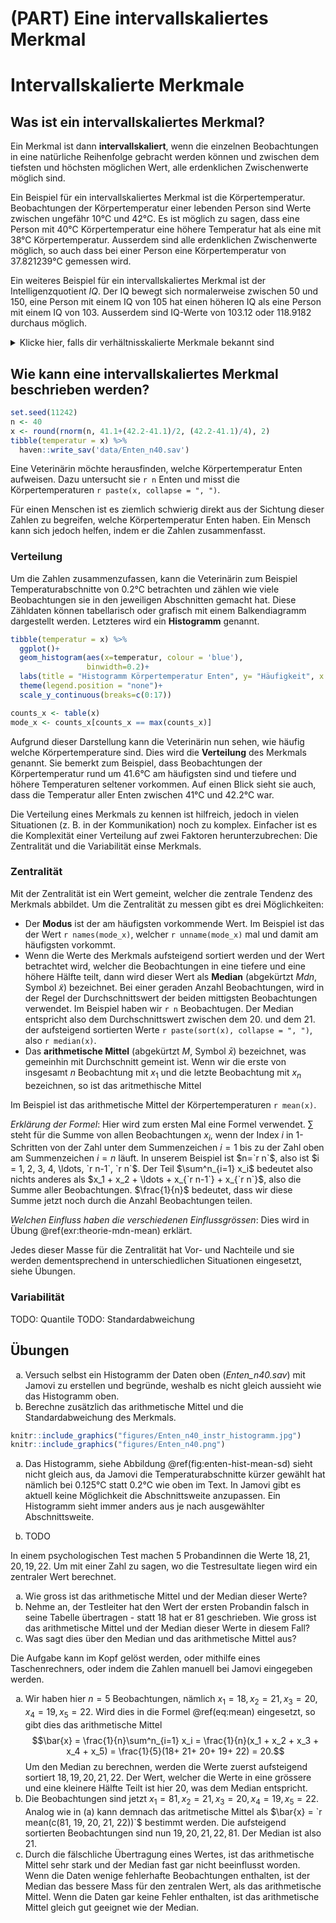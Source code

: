 # (PART) Eine intervallskaliertes Merkmal {-}

# Intervallskalierte Merkmale  {#intervallskalierte-merkmale}

## Was ist ein intervallskaliertes Merkmal? {#intervallskalierte-merkmale-definition}

Ein Merkmal ist dann **intervallskaliert**, wenn die einzelnen Beobachtungen in eine natürliche Reihenfolge gebracht werden können und zwischen dem tiefsten und höchsten möglichen Wert, alle erdenklichen Zwischenwerte möglich sind. 

Ein Beispiel für ein intervallskaliertes Merkmal ist die Körpertemperatur. Beobachtungen der Körpertemperatur einer lebenden Person sind Werte zwischen ungefähr 10°C und 42°C. Es ist möglich zu sagen, dass eine Person mit 40°C Körpertemperatur eine höhere Temperatur hat als eine mit 38°C Körpertemperatur. Ausserdem sind alle erdenklichen Zwischenwerte möglich, so auch dass bei einer Person eine Körpertemperatur von 37.821239°C gemessen wird. 

Ein weiteres Beispiel für ein intervallskaliertes Merkmal ist der Intelligenzquotient _IQ_. Der IQ bewegt sich normalerweise zwischen 50 und 150, eine Person mit einem IQ von 105 hat einen höheren IQ als eine Person mit einem IQ von 103. Ausserdem sind IQ-Werte von 103.12 oder 118.9182 durchaus möglich.

<details>
  <summary>Klicke hier, falls dir verhältnisskalierte Merkmale bekannt sind</summary>
    Die folgende Diskussion ist auch auf verhältnisskalierte Merkmale anwendbar. Letztere sind intervallskalierte Merkmale, welche einen absoluten Nullpunkt aufweisen.
</details> 


## Wie kann eine intervallskaliertes Merkmal beschrieben werden? {#intervallskalierte-merkmale-beschreibung}

```r
set.seed(11242)
n <- 40
x <- round(rnorm(n, 41.1+(42.2-41.1)/2, (42.2-41.1)/4), 2)
tibble(temperatur = x) %>% 
  haven::write_sav('data/Enten_n40.sav')
```

Eine Veterinärin möchte herausfinden, welche Körpertemperatur Enten aufweisen. Dazu untersucht sie `r n` Enten und misst die Körpertemperaturen `r paste(x, collapse = ", ")`.

Für einen Menschen ist es ziemlich schwierig direkt aus der Sichtung dieser Zahlen zu begreifen, welche Körpertemperatur Enten haben. Ein Mensch kann sich jedoch helfen, indem er die Zahlen zusammenfasst.

### Verteilung {#verteilung}

Um die Zahlen zusammenzufassen, kann die Veterinärin zum Beispiel Temperaturabschnitte von $0.2$°C betrachten und zählen wie viele Beobachtungen sie in den jeweiligen Abschnitten gemacht hat. Diese Zähldaten können tabellarisch oder grafisch mit einem Balkendiagramm dargestellt werden. Letzteres wird ein __Histogramm__ genannt.

```r
tibble(temperatur = x) %>% 
  ggplot()+
  geom_histogram(aes(x=temperatur, colour = 'blue'),
                 binwidth=0.2)+
  labs(title = "Histogramm Körpertemperatur Enten", y= "Häufigkeit", x = "Temperatur")+
  theme(legend.position = "none")+
  scale_y_continuous(breaks=c(0:17))

counts_x <- table(x)
mode_x <- counts_x[counts_x == max(counts_x)]
```

Aufgrund dieser Darstellung kann die Veterinärin nun sehen, wie häufig welche Körpertemperature sind. Dies wird die __Verteilung__ des Merkmals genannt. Sie bemerkt zum Beispiel, dass Beobachtungen der Körpertemperatur rund um 41.6°C am häufigsten sind und tiefere und höhere Temperaturen seltener vorkommen. Auf einen Blick sieht sie auch, dass die Temperatur aller Enten zwischen 41°C und 42.2°C war.

Die Verteilung eines Merkmals zu kennen ist hilfreich, jedoch in vielen Situationen (z. B. in der Kommunikation) noch zu komplex. Einfacher ist es die Komplexität einer Verteilung auf zwei Faktoren herunterzubrechen: Die Zentralität und die Variabilität einse Merkmals. 

### Zentralität {#zentralitaet}

Mit der Zentralität ist ein Wert gemeint, welcher die zentrale Tendenz des Merkmals abbildet. Um die Zentralität zu messen gibt es drei Möglichkeiten:

- Der __Modus__ ist der am häufigsten vorkommende Wert. Im Beispiel ist das der Wert `r names(mode_x)`, welcher `r unname(mode_x)` mal und damit am häufigsten vorkommt.
- Wenn die Werte des Merkmals aufsteigend sortiert werden und der Wert betrachtet wird, welcher die Beobachtungen in eine tiefere und eine höhere Hälfte teilt, dann wird dieser Wert als __Median__ (abgekürtzt _Mdn_, Symbol $\tilde{x}$) bezeichnet. Bei einer geraden Anzahl Beobachtungen, wird in der Regel der Durchschnittswert der beiden mittigsten Beobachtungen verwendet. Im Beispiel haben wir `r n` Beobachtugen. Der Median entspricht also dem Durchschnittswert zwischen dem 20. und dem 21. der aufsteigend sortierten Werte `r paste(sort(x), collapse = ", ")`, also `r median(x)`.
- Das __arithmetische Mittel__ (abgekürtzt _M_, Symbol $\bar{x}$) bezeichnet, was gemeinhin mit Durchschnitt gemeint ist. Wenn wir die erste von insgesamt $n$ Beobachtung mit $x_1$ und die letzte Beobachtung mit $x_n$ bezeichnen, so ist das aritmethische Mittel

\begin{equation}
\bar{x} = \frac{1}{n}\sum^n_{i=1} x_i
(\#eq:mean)
\end{equation}

Im Beispiel ist das arithmetische Mittel der Körpertemperaturen `r mean(x)`. 

:::: {.caution  data-latex=""}

::: {.remark}

_Erklärung der Formel_: Hier wird zum ersten Mal eine Formel verwendet. $\sum$ steht für die Summe von allen Beobachtungen $x_i$, wenn der Index $i$ in $1$-Schritten von der Zahl unter dem Summenzeichen $i=1$ bis zu der Zahl oben am Summenzeichen $i=n$ läuft. In unserem Beispiel ist $n=`r n`$, also ist $i = 1, 2, 3, 4, \ldots, `r n-1`, `r n`$. Der Teil $\sum^n_{i=1} x_i$ bedeutet also nichts anderes als $x_1 + x_2 + \ldots + x_{`r n-1`} + x_{`r n`}$, also die Summe aller Beobachtungen. $\frac{1}{n}$ bedeutet, dass wir diese Summe jetzt noch durch die Anzahl Beobachtungen teilen. 

_Welchen Einfluss haben die verschiedenen Einflussgrössen_: Dies wird in Übung \@ref(exr:theorie-mdn-mean) erklärt.
:::

::::

Jedes dieser Masse für die Zentralität hat Vor- und Nachteile und sie werden dementsprechend in unterschiedlichen Situationen eingesetzt, siehe Übungen.

### Variabilität {#variabilitaet}

TODO: Quantile
TODO: Standardabweichung


## Übungen  {#intervallskaliertes-merkmal-uebungen}

::: {.exercise  #enten-hist-mean-sd}
  (a) Versuch selbst ein Histogramm der Daten oben (*Enten_n40.sav*) mit Jamovi zu erstellen und begründe, weshalb es nicht gleich aussieht wie das Histogramm oben. 
  (b) Berechne zusätzlich das arithmetische Mittel und die Standardabweichung des Merkmals.
:::

:::{.solution}
  ```r
  knitr::include_graphics("figures/Enten_n40_instr_histogramm.jpg")
  knitr::include_graphics("figures/Enten_n40.png")
  ```
  (a) Das Histogramm, siehe Abbildung \@ref(fig:enten-hist-mean-sd) sieht nicht gleich aus, da Jamovi die Temperaturabschnitte kürzer gewählt hat nämlich bei 0.125°C statt 0.2°C wie oben im Text. In Jamovi gibt es aktuell keine Möglichkeit die Abschnittsweite anzupassen. Ein Histogramm sieht immer anders aus je nach ausgewählter Abschnittsweite. 
  
  (b) TODO
:::


::: {.exercise #theorie-mdn-mean}
In einem psychologischen Test machen $5$ Probandinnen die Werte $18, 21, 20, 19, 22$. Um mit einer Zahl zu sagen, wo die Testresultate liegen wird ein zentraler Wert berechnet.

  (a) Wie gross ist das arithmetische Mittel und der Median dieser Werte?
  (b) Nehme an, der Testleiter hat den Wert der ersten Probandin falsch in seine Tabelle übertragen - statt $18$ hat er $81$ geschrieben. Wie gross ist das arithmetische Mittel und der Median dieser Werte in diesem Fall?
  (c) Was sagt dies über den Median und das arithmetische Mittel aus?
:::

:::{.solution}
Die Aufgabe kann im Kopf gelöst werden, oder mithilfe eines Taschenrechners, oder indem die Zahlen manuell bei Jamovi eingegeben werden.

  (a) Wir haben hier $n=5$ Beobachtungen, nämlich $x_1 = 18, x_2 = 21, x_3 = 20, x_4 = 19, x_5=22$. Wird dies in die Formel \@ref(eq:mean) eingesetzt, so gibt dies das arithmetische Mittel
  $$\bar{x} = \frac{1}{n}\sum^n_{i=1} x_i = \frac{1}{n}(x_1 + x_2 + x_3 + x_4 + x_5) =  \frac{1}{5}(18+ 21+ 20+ 19+ 22) = 20.$$
 Um den Median zu berechnen, werden die Werte zuerst aufsteigend sortiert $18, 19, 20, 21, 22$. Der Wert, welcher die Werte in eine grössere und eine kleinere Hälfte Teilt ist hier $20$, was dem Median entspricht.
  (b) Die Beobachtungen sind jetzt $x_1 = 81, x_2 = 21, x_3 = 20, x_4 = 19, x_5=22$. Analog wie in (a) kann demnach das aritmetische Mittel als $\bar{x} = `r mean(c(81, 19, 20, 21, 22))`$ bestimmt werden. Die aufsteigend sortierten Beobachtungen sind nun $19, 20, 21, 22, 81$. Der Median ist also $21$.
  (c) Durch die fälschliche Übertragung eines Wertes, ist das arithmetische Mittel sehr stark und der Median fast gar nicht beeinflusst worden. Wenn die Daten wenige fehlerhafte Beobachtungen enthalten, ist der Median das bessere Mass für den zentralen Wert, als das arithmetische Mittel. Wenn die Daten gar keine Fehler enthalten, ist das arithmetische Mittel gleich gut geeignet wie der Median.

:::
